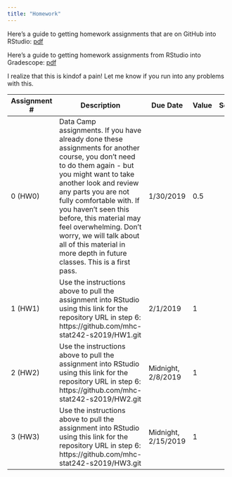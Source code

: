 ```yaml
---
title: "Homework"
---
```


Here's a guide to getting homework assignments that are on GitHub into RStudio: [pdf](resources/Stat242-github-setup.pdf)

Here's a guide to getting homework assignments from RStudio into Gradescope: [pdf](homework/hw_submission/Stat242-hw-submission.pdf)

I realize that this is kindof a pain!  Let me know if you run into any problems with this.

+--------------+-----------------------------------------------+-----------+-------+----------------------------------------------------+
| Assignment # | Description                                   | Due Date  | Value | Solutions                                          |
+==============+===============================================+===========+=======+====================================================+
|    0 (HW0)   | Data Camp assignments.                        | 1/30/2019 |  0.5  |                                                    |
|              | If you have                                   |           |       |                                                    |
|              | already done these assignments for another    |           |       |                                                    |
|              | course, you don't need to do them again - but |           |       |                                                    |
|              | you might want to take another look and       |           |       |                                                    |
|              | review any parts you are not fully comfortable|           |       |                                                    |
|              | with. If you haven't seen this before, this   |           |       |                                                    |
|              | material may feel overwhelming.  Don't worry, |           |       |                                                    |
|              | we will talk about all of this material in    |           |       |                                                    |
|              | more depth in future classes. This is a first |           |       |                                                    |
|              | pass.                                         |           |       |                                                    |
+--------------+-----------------------------------------------+-----------+-------+----------------------------------------------------+
|              | Use the instructions above to pull the        |           |       |                                                    |
|              | assignment into RStudio using this link for   |           |       |                                                    |
|              | the repository URL in step 6:                 |           |       |                                                    |
|    1 (HW1)   | https://github.com/mhc-stat242-s2019/HW1.git  | 2/1/2019  |  1    |                                                    |
|              |                                               |           |       |                                                    |
+--------------+-----------------------------------------------+-----------+-------+----------------------------------------------------+
|              | Use the instructions above to pull the        |           |       |                                                    |
|              | assignment into RStudio using this link for   | Midnight, |       |                                                    |
|              | the repository URL in step 6:                 | 2/8/2019  |       |                                                    |
|    2 (HW2)   | https://github.com/mhc-stat242-s2019/HW2.git  |           |  1    |                                                    |
|              |                                               |           |       |                                                    |
+--------------+-----------------------------------------------+-----------+-------+----------------------------------------------------+
|              | Use the instructions above to pull the        |           |       |                                                    |
|              | assignment into RStudio using this link for   | Midnight, |       |                                                    |
|              | the repository URL in step 6:                 | 2/15/2019 |       |                                                    |
|    3 (HW3)   | https://github.com/mhc-stat242-s2019/HW3.git  |           |  1    |                                                    |
|              |                                               |           |       |                                                    |
+--------------+-----------------------------------------------+-----------+-------+----------------------------------------------------+
